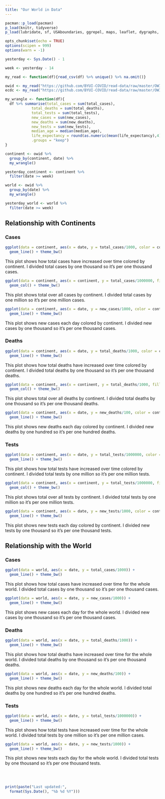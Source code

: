 ```yaml
---
title: "Our World in Data"
---
```


```r
pacman::p_load(pacman)
p_load(knitr, tidyverse)
p_load(lubridate, sf, USAboundaries, ggrepel, maps, leaflet, dygraphs, data.table, DT)

opts_chunk$set(echo = TRUE)
options(scipen = 999)
options(warn = -1) 

yesterday <- Sys.Date() - 1

week <- yesterday - 14

my_read <- function(df){read_csv(df) %>% unique() %>% na.omit()}

owid <- my_read("https://github.com/BYUI-COVID/read-data/raw/master/OWID/owid_data.csv") 
ecdc <- my_read("https://github.com/BYUI-COVID/read-data/raw/master/OWID/owid_ecdc.csv") 
```

```r
my_wrangle <- function(df){
  df %>% summarise(total_cases = sum(total_cases), 
            total_deaths = sum(total_deaths), 
            total_tests = sum(total_tests), 
            new_cases = sum(new_cases),
            new_deaths = sum(new_deaths),
            new_tests = sum(new_tests),
            median_age = median(median_age),
            life_expectancy = round(as.numeric(mean(life_expectancy),4)), 
            .groups = "keep")
}
```

```r
continent <- owid %>% 
  group_by(continent, date) %>% 
  my_wrangle()

yesterday_continent <- continent %>% 
  filter(date >= week) 

world <- owid %>% 
  group_by(date) %>% 
  my_wrangle()

yesterday_world <- world %>% 
  filter(date >= week) 
```

## Relationship with Continents

### Cases

```r
ggplot(data = continent, aes(x = date, y = total_cases/1000, color = continent)) +
  geom_line() + theme_bw()
```

This plot shows how total cases have increased over time colored by continent. I divided total cases by one thousand so it's per one thousand cases. 

```r
ggplot(data = continent, aes(x = continent, y = total_cases/1000000, fill = continent)) +
  geom_col() + theme_bw()
```

This plot shows total over all cases by continent. I divided total cases by one million so it's per one million cases. 

```r
ggplot(data = continent, aes(x = date, y = new_cases/1000, color = continent)) +
  geom_line() + theme_bw()
```

This plot shows new cases each day colored by continent. I divided new cases by one thousand so it's per one thousand cases.

### Deaths

```r
ggplot(data = continent, aes(x = date, y = total_deaths/1000, color = continent)) +
  geom_line() + theme_bw()
```

This plot shows how total deaths have increased over time colored by continent. I divided total deaths by one thousand so it's per one thousand deaths. 

```r
ggplot(data = continent, aes(x = continent, y = total_deaths/1000, fill = continent)) +
  geom_col() + theme_bw()
```

This plot shows total over all deaths by continent. I divided total deaths by one thousand so it's per one thousand deaths. 

```r
ggplot(data = continent, aes(x = date, y = new_deaths/100, color = continent)) +
  geom_line() + theme_bw()
```

This plot shows new deaths each day colored by continent. I divided new deaths by one hundred so it's per one hundred deaths.

### Tests

```r
ggplot(data = continent, aes(x = date, y = total_tests/1000000, color = continent)) +
  geom_line() + theme_bw()
```

This plot shows how total tests have increased over time colored by continent. I divided total tests by one million so it's per one million tests. 

```r
ggplot(data = continent, aes(x = continent, y = total_tests/1000000, fill = continent)) +
  geom_col() + theme_bw()
```

This plot shows total over all tests by continent. I divided total tests by one million so it's per one million tests. 

```r
ggplot(data = continent, aes(x = date, y = new_tests/1000, color = continent)) +
  geom_line() + theme_bw()
```

This plot shows new tests each day colored by continent. I divided new tests by one thousand so it's per one thousand tests.

## Relationship with the World

### Cases

```r
ggplot(data = world, aes(x = date, y = total_cases/1000)) +
  geom_line() + theme_bw()
```

This plot shows how total cases have increased over time for the whole world. I divided total cases by one thousand so it's per one thousand cases. 

```r
ggplot(data = world, aes(x = date, y = new_cases/1000)) +
  geom_line() + theme_bw()
```

This plot shows new cases each day for the whole world. I divided new cases by one thousand so it's per one thousand cases.

### Deaths

```r
ggplot(data = world, aes(x = date, y = total_deaths/1000)) +
  geom_line() + theme_bw()
```

This plot shows how total deaths have increased over time for the whole world. I divided total deaths by one thousand so it's per one thousand deaths. 

```r
ggplot(data = world, aes(x = date, y = new_deaths/100)) +
  geom_line() + theme_bw()
```

This plot shows new deaths each day for the whole world. I divided total deaths by one hundred so it's per one hundred deaths.

### Tests

```r
ggplot(data = world, aes(x = date, y = total_tests/1000000)) +
  geom_line() + theme_bw()
```

This plot shows how total tests have increased over time for the whole world. I divided total tests by one million so it's per one million cases. 

```r
ggplot(data = world, aes(x = date, y = new_tests/1000)) +
  geom_line() + theme_bw()
```

This plot shows new tests each day for the whole world. I divided total tests by one thousand so it's per one thousand tests.

<br /><br />

```r
print(paste("Last updated:", 
  format(Sys.Date(), "%b %d %Y")))
```